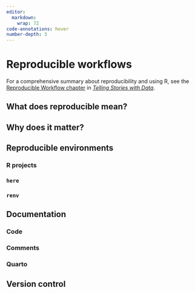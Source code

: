 ```yaml
---
editor: 
  markdown: 
    wrap: 72
code-annotations: hover
number-depth: 3
---
```


# Reproducible workflows

For a comprehensive summary about reproducibility and using R, see the [Reproducible Workflow chapter](https://tellingstorieswithdata.com/03-workflow.html) in [*Telling Stories with Data*](https://tellingstorieswithdata.com/).

## What does reproducible mean?

## Why does it matter?

## Reproducible environments

### R projects

### `here`

### `renv`

## Documentation

### Code

### Comments

### Quarto

## Version control

